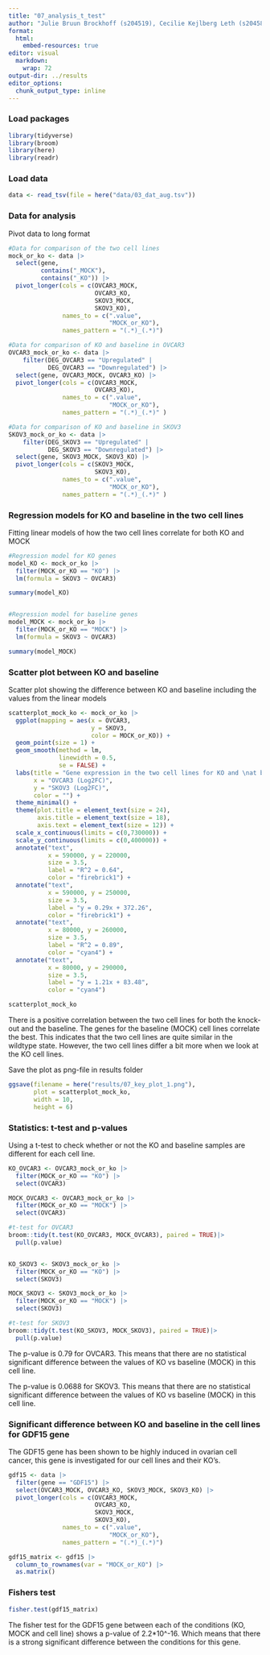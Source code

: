 ```yaml
---
title: "07_analysis_t_test"
author: "Julie Bruun Brockhoff (s204519), Cecilie Kejlberg Leth (s204584), Amalie Drud Nielsen (s204560), Chrysillis Hellemann Polhaus (s153664), Lise Lotte Eriksen (s154123)"
format: 
  html:
    embed-resources: true
editor: visual
  markdown: 
    wrap: 72
output-dir: ../results
editor_options: 
  chunk_output_type: inline
---
```


### Load packages

```r
library(tidyverse)
library(broom)
library(here)
library(readr)
```

### Load data

```r
data <- read_tsv(file = here("data/03_dat_aug.tsv"))
```

### Data for analysis

Pivot data to long format

```r
#Data for comparison of the two cell lines
mock_or_ko <- data |> 
  select(gene,
         contains("_MOCK"), 
         contains("_KO")) |> 
  pivot_longer(cols = c(OVCAR3_MOCK, 
                        OVCAR3_KO, 
                        SKOV3_MOCK, 
                        SKOV3_KO), 
               names_to = c(".value", 
                            "MOCK_or_KO"), 
               names_pattern = "(.*)_(.*)")

#Data for comparison of KO and baseline in OVCAR3
OVCAR3_mock_or_ko <- data |> 
    filter(DEG_OVCAR3 == "Upregulated" |
           DEG_OVCAR3 == "Downregulated") |> 
  select(gene, OVCAR3_MOCK, OVCAR3_KO) |> 
  pivot_longer(cols = c(OVCAR3_MOCK, 
                        OVCAR3_KO), 
               names_to = c(".value", 
                            "MOCK_or_KO"), 
               names_pattern = "(.*)_(.*)" )

#Data for comparison of KO and baseline in SKOV3
SKOV3_mock_or_ko <- data |> 
    filter(DEG_SKOV3 == "Upregulated" |
           DEG_SKOV3 == "Downregulated") |> 
  select(gene, SKOV3_MOCK, SKOV3_KO) |> 
  pivot_longer(cols = c(SKOV3_MOCK, 
                        SKOV3_KO), 
               names_to = c(".value", 
                            "MOCK_or_KO"), 
               names_pattern = "(.*)_(.*)" )
```

### Regression models for KO and baseline in the two cell lines

Fitting linear models of how the two cell lines correlate for both KO and MOCK

```r
#Regression model for KO genes
model_KO <- mock_or_ko |> 
  filter(MOCK_or_KO == "KO") |> 
  lm(formula = SKOV3 ~ OVCAR3)

summary(model_KO)


#Regression model for baseline genes
model_MOCK <- mock_or_ko |> 
  filter(MOCK_or_KO == "MOCK") |> 
  lm(formula = SKOV3 ~ OVCAR3)

summary(model_MOCK)
```

### Scatter plot between KO and baseline

Scatter plot showing the difference between KO and baseline including the values from the linear models

```r
scatterplot_mock_ko <- mock_or_ko |> 
  ggplot(mapping = aes(x = OVCAR3, 
                       y = SKOV3, 
                       color = MOCK_or_KO)) +
  geom_point(size = 1) + 
  geom_smooth(method = lm,
              linewidth = 0.5,
              se = FALSE) +
  labs(title = "Gene expression in the two cell lines for KO and \nat baseline",
       x = "OVCAR3 (Log2FC)", 
       y = "SKOV3 (Log2FC)",
       color = "") +
  theme_minimal() + 
  theme(plot.title = element_text(size = 24),
        axis.title = element_text(size = 18),
        axis.text = element_text(size = 12)) +
  scale_x_continuous(limits = c(0,730000)) +
  scale_y_continuous(limits = c(0,400000)) +
  annotate("text", 
           x = 590000, y = 220000, 
           size = 3.5,
           label = "R^2 = 0.64", 
           color = "firebrick1") +
  annotate("text", 
           x = 590000, y = 250000, 
           size = 3.5,
           label = "y = 0.29x + 372.26", 
           color = "firebrick1") +
  annotate("text", 
           x = 80000, y = 260000, 
           size = 3.5,
           label = "R^2 = 0.89", 
           color = "cyan4") +
  annotate("text", 
           x = 80000, y = 290000, 
           size = 3.5,
           label = "y = 1.21x + 83.48", 
           color = "cyan4")

scatterplot_mock_ko
```

There is a positive correlation between the two cell lines for both the knock-out and the baseline. The genes for the baseline (MOCK) cell lines correlate the best. This indicates that the two cell lines are quite similar in the wildtype state. However, the two cell lines differ a bit more when we look at the KO cell lines.

Save the plot as png-file in results folder

```r
ggsave(filename = here("results/07_key_plot_1.png"),
       plot = scatterplot_mock_ko,
       width = 10, 
       height = 6)
```

### Statistics: t-test and p-values

Using a t-test to check whether or not the KO and baseline samples are different for each cell line.

```r
KO_OVCAR3 <- OVCAR3_mock_or_ko |> 
  filter(MOCK_or_KO == "KO") |>
  select(OVCAR3)

MOCK_OVCAR3 <- OVCAR3_mock_or_ko |> 
  filter(MOCK_or_KO == "MOCK") |> 
  select(OVCAR3)

#t-test for OVCAR3
broom::tidy(t.test(KO_OVCAR3, MOCK_OVCAR3), paired = TRUE)|> 
  pull(p.value)


KO_SKOV3 <- SKOV3_mock_or_ko |> 
  filter(MOCK_or_KO == "KO") |> 
  select(SKOV3)

MOCK_SKOV3 <- SKOV3_mock_or_ko |> 
  filter(MOCK_or_KO == "MOCK") |> 
  select(SKOV3)

#t-test for SKOV3
broom::tidy(t.test(KO_SKOV3, MOCK_SKOV3), paired = TRUE)|> 
  pull(p.value)
```

The p-value is 0.79 for OVCAR3. This means that there are no statistical significant difference between the values of KO vs baseline (MOCK) in this cell line.

The p-value is 0.0688 for SKOV3. This means that there are no statistical significant difference between the values of KO vs baseline (MOCK) in this cell line.

### Significant difference between KO and baseline in the cell lines for GDF15 gene

The GDF15 gene has been shown to be highly induced in ovarian cell cancer, this gene is investigated for our cell lines and their KO's.

```r
gdf15 <- data |>  
  filter(gene == "GDF15") |> 
  select(OVCAR3_MOCK, OVCAR3_KO, SKOV3_MOCK, SKOV3_KO) |> 
  pivot_longer(cols = c(OVCAR3_MOCK, 
                        OVCAR3_KO, 
                        SKOV3_MOCK, 
                        SKOV3_KO), 
               names_to = c(".value", 
                            "MOCK_or_KO"),
               names_pattern = "(.*)_(.*)")

gdf15_matrix <- gdf15 |>
  column_to_rownames(var = "MOCK_or_KO") |> 
  as.matrix()
```

### Fishers test

```r
fisher.test(gdf15_matrix)
```

The fisher test for the GDF15 gene between each of the conditions (KO, MOCK and cell line) shows a p-value of 2.2\*10\^-16. Which means that there is a strong significant difference between the conditions for this gene.

